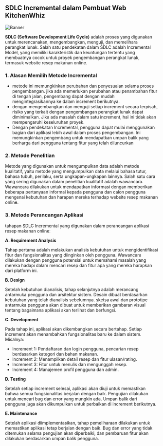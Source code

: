 ## SDLC Incremental dalam Pembuat Web KitchenWhiz

![Banner](/images/incremental.png)

**SDLC (Software Development Life Cycle)** adalah proses yang digunakan untuk merencanakan, mengembangkan, menguji, dan memelihara perangkat lunak. Salah satu pendekatan dalam SDLC adalah Incremental Model, yang memiliki karakteristik dan keuntungan tertentu yang membuatnya cocok untuk proyek pengembangan perangkat lunak, termasuk website resep makanan online.

### 1. Alasan Memilih Metode Incremental

- metode ini memungkinkan perubahan dan penyesuaian selama proses pengembangan. jika ada memerlukan perubahan atau penambahan fitur di tengah jalan, pengembang dapat dengan mudah mengintegrasikannya ke dalam increment berikutnya.
- dengan mengembangkan dan menguji setiap increment secara terpisah, risiko yang terkait dengan pengembangan perangkat lunak dapat diminimalkan. Jika ada masalah dalam satu increment, hal ini tidak akan mempengaruhi keseluruhan proyek.
- Dengan pendekatan Incremental, pengguna dapat mulai menggunakan bagian dari aplikasi lebih awal dalam proses pengembangan. Ini memungkinkan pengembang untuk mendapatkan umpan balik yang berharga dari pengguna tentang fitur yang telah diluncurkan

### 2. Metode Penelitian

Metode yang digunakan untuk mengumpulkan data adalah metode kualitatif, yaitu metode yang mengumpulkan data melalui bahasa tutur, bahasa tubuh, perilaku, serta ungkapan-ungkapan lainnya. Salah satu cara yang sering digunakan dalam penelitian kualitatif adalah wawancara. Wawancara dilakukan untuk mendapatkan informasi dengan memberikan beberapa pertanyaan informal kepada pengguna dan calon pengguna mengenai kebutuhan dan harapan mereka terhadap website resep makanan online.

### 3. Metode Perancangan Aplikasi

tahapan SDLC Incremental yang digunakan dalam perancangan aplikasi resep makanan online:

**A. Requirement Analysis**

Tahap pertama adalah melakukan analisis kebutuhan untuk mengidentifikasi fitur dan fungsionalitas yang diinginkan oleh pengguna. Wawancara dilakukan dengan pengguna potensial untuk memahami masalah yang mereka hadapi dalam mencari resep dan fitur apa yang mereka harapkan dari platform ini.

**B. Design**

Setelah kebutuhan dianalisis, tahap selanjutnya adalah merancang antarmuka pengguna dan arsitektur sistem. Desain dibuat berdasarkan kebutuhan yang telah dianalisis sebelumnya. sketsa awal dan prototipe antarmuka pengguna akan dibuat untuk memberikan gambaran visual tentang bagaimana aplikasi akan terlihat dan berfungsi.

**C. Development**

Pada tahap ini, aplikasi akan dikembangkan secara bertahap. Setiap increment akan menambahkan fungsionalitas baru ke dalam sistem. Misalnya:

- Increment 1: Pendaftaran dan login pengguna, pencarian resep berdasarkan kategori dan bahan makanan.
- Increment 2: Menampilkan detail resep dan fitur ulasan/rating.
- Increment 3: Fitur untuk menulis dan mengunggah resep.
- Increment 4: Manajemen profil pengguna dan admin.

**D. Testing**

Setelah setiap increment selesai, aplikasi akan diuji untuk memastikan bahwa semua fungsionalitas berjalan dengan baik. Pengujian dilakukan untuk mencari bug dan error yang mungkin ada. Umpan balik dari pengguna juga akan dikumpulkan untuk perbaikan di increment berikutnya.

**E. Maintenance**

Setelah aplikasi diimplementasikan, tahap pemeliharaan dilakukan untuk memastikan aplikasi tetap berjalan dengan baik. Bug dan error yang tidak ditemukan selama pengujian akan diperbaiki, dan pembaruan fitur akan dilakukan berdasarkan umpan balik pengguna.